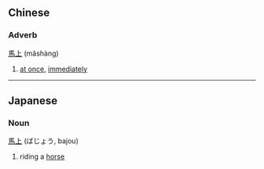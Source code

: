 ==Chinese==
===Adverb===
[[馬]][[上]] (măshàng)

# [[at once]], [[immediately]]

----

==Japanese==
===Noun===
[[馬]][[上]] (ばじょう, bajou)

# riding a [[horse]]